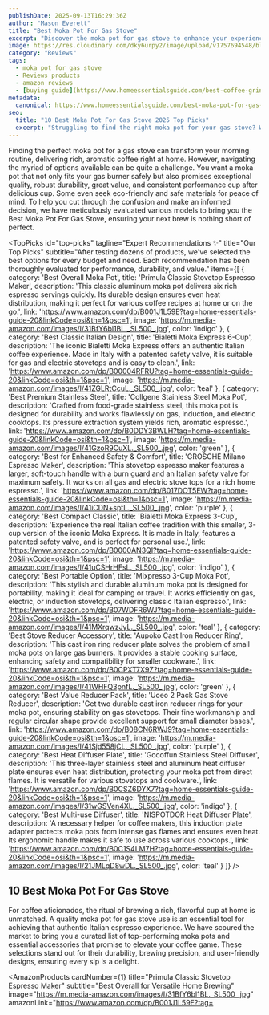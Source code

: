 ```yaml
---
publishDate: 2025-09-13T16:29:36Z
author: "Mason Everett"
title: "Best Moka Pot For Gas Stove"
excerpt: "Discover the moka pot for gas stove to enhance your experience. Find top solutions based on thorough testing and reviews."
image: https://res.cloudinary.com/dky6urpy2/image/upload/v1757694548/blog_image_1757694548_sghjsh.webp
category: "Reviews"
tags:
  - moka pot for gas stove
  - Reviews products
  - amazon reviews
  - [buying guide](https://www.homeessentialsguide.com/best-coffee-grind-for-moka-pot)
metadata:
  canonical: https://www.homeessentialsguide.com/best-moka-pot-for-gas-stove
seo:
  title: "10 Best Moka Pot For Gas Stove 2025 Top Picks"
  excerpt: "Struggling to find the right moka pot for your gas stove? We researched and tested to bring you top recommendations, ensuring a perfect brew every time."
---
```



Finding the perfect moka pot for a gas stove can transform your morning routine, delivering rich, aromatic coffee right at home. However, navigating the myriad of options available can be quite a challenge. You want a moka pot that not only fits your gas burner safely but also promises exceptional quality, robust durability, great value, and consistent performance cup after delicious cup. Some even seek eco-friendly and safe materials for peace of mind. To help you cut through the confusion and make an informed decision, we have meticulously evaluated various models to bring you the Best Moka Pot For Gas Stove, ensuring your next brew is nothing short of perfect.

<TopPicks
  id="top-picks"
  tagline="Expert Recommendations ✨"
  title="Our Top Picks"
  subtitle="After testing dozens of products, we've selected the best options for every budget and need. Each recommendation has been thoroughly evaluated for performance, durability, and value."
  items={[
    {
      category: 'Best Overall Moka Pot',
      title: 'Primula Classic Stovetop Espresso Maker',
      description: 'This classic aluminum moka pot delivers six rich espresso servings quickly. Its durable design ensures even heat distribution, making it perfect for various coffee recipes at home or on the go.',
      link: 'https://www.amazon.com/dp/B001J1L59E?tag=home-essentials-guide-20&linkCode=osi&th=1&psc=1',
      image: 'https://m.media-amazon.com/images/I/31BfY6bl1BL._SL500_.jpg',
      color: 'indigo'
    },
    {
      category: 'Best Classic Italian Design',
      title: 'Bialetti Moka Express 6-Cup',
      description: 'The iconic Bialetti Moka Express offers an authentic Italian coffee experience. Made in Italy with a patented safety valve, it is suitable for gas and electric stovetops and is easy to clean.',
      link: 'https://www.amazon.com/dp/B00004RFRU?tag=home-essentials-guide-20&linkCode=osi&th=1&psc=1',
      image: 'https://m.media-amazon.com/images/I/41ZGLRtCcuL._SL500_.jpg',
      color: 'teal'
    },
    {
      category: 'Best Premium Stainless Steel',
      title: 'Collgene Stainless Steel Moka Pot',
      description: 'Crafted from food-grade stainless steel, this moka pot is designed for durability and works flawlessly on gas, induction, and electric cooktops. Its pressure extraction system yields rich, aromatic espresso.',
      link: 'https://www.amazon.com/dp/B0DDY3BWLH?tag=home-essentials-guide-20&linkCode=osi&th=1&psc=1',
      image: 'https://m.media-amazon.com/images/I/41GzoR9CuXL._SL500_.jpg',
      color: 'green'
    },
    {
      category: 'Best for Enhanced Safety & Comfort',
      title: 'GROSCHE Milano Espresso Maker',
      description: 'This stovetop espresso maker features a larger, soft-touch handle with a burn guard and an Italian safety valve for maximum safety. It works on all gas and electric stove tops for a rich home espresso.',
      link: 'https://www.amazon.com/dp/B017DOT5EW?tag=home-essentials-guide-20&linkCode=osi&th=1&psc=1',
      image: 'https://m.media-amazon.com/images/I/41iCDN+sptL._SL500_.jpg',
      color: 'purple'
    },
    {
      category: 'Best Compact Classic',
      title: 'Bialetti Moka Express 3-Cup',
      description: 'Experience the real Italian coffee tradition with this smaller, 3-cup version of the iconic Moka Express. It is made in Italy, features a patented safety valve, and is perfect for personal use.',
      link: 'https://www.amazon.com/dp/B0000AN3QI?tag=home-essentials-guide-20&linkCode=osi&th=1&psc=1',
      image: 'https://m.media-amazon.com/images/I/41uCSHrHFsL._SL500_.jpg',
      color: 'indigo'
    },
    {
      category: 'Best Portable Option',
      title: 'Mixpresso 3-Cup Moka Pot',
      description: 'This stylish and durable aluminum moka pot is designed for portability, making it ideal for camping or travel. It works efficiently on gas, electric, or induction stovetops, delivering classic Italian espresso.',
      link: 'https://www.amazon.com/dp/B07WDFR6WJ?tag=home-essentials-guide-20&linkCode=osi&th=1&psc=1',
      image: 'https://m.media-amazon.com/images/I/41MXrqwzJyL._SL500_.jpg',
      color: 'teal'
    },
    {
      category: 'Best Stove Reducer Accessory',
      title: 'Aupoko Cast Iron Reducer Ring',
      description: 'This cast iron ring reducer plate solves the problem of small moka pots on large gas burners. It provides a stable cooking surface, enhancing safety and compatibility for smaller cookware.',
      link: 'https://www.amazon.com/dp/B0CPXT7X9Z?tag=home-essentials-guide-20&linkCode=osi&th=1&psc=1',
      image: 'https://m.media-amazon.com/images/I/41WHFQ3pnfL._SL500_.jpg',
      color: 'green'
    },
    {
      category: 'Best Value Reducer Pack',
      title: 'Uoeo 2 Pack Gas Stove Reducer',
      description: 'Get two durable cast iron reducer rings for your moka pot, ensuring stability on gas stovetops. Their fine workmanship and regular circular shape provide excellent support for small diameter bases.',
      link: 'https://www.amazon.com/dp/B08CN6RWJ9?tag=home-essentials-guide-20&linkCode=osi&th=1&psc=1',
      image: 'https://m.media-amazon.com/images/I/41Sjd558jCL._SL500_.jpg',
      color: 'purple'
    },
    {
      category: 'Best Heat Diffuser Plate',
      title: 'Gocoffun Stainless Steel Diffuser',
      description: 'This three-layer stainless steel and aluminum heat diffuser plate ensures even heat distribution, protecting your moka pot from direct flames. It is versatile for various stovetops and cookware.',
      link: 'https://www.amazon.com/dp/B0CSZ6DYX7?tag=home-essentials-guide-20&linkCode=osi&th=1&psc=1',
      image: 'https://m.media-amazon.com/images/I/31wGSVen4XL._SL500_.jpg',
      color: 'indigo'
    },
    {
      category: 'Best Multi-use Diffuser',
      title: 'NISPOTDOR Heat Diffuser Plate',
      description: 'A necessary helper for coffee makers, this induction plate adapter protects moka pots from intense gas flames and ensures even heat. Its ergonomic handle makes it safe to use across various cooktops.',
      link: 'https://www.amazon.com/dp/B0C1S4LM7H?tag=home-essentials-guide-20&linkCode=osi&th=1&psc=1',
      image: 'https://m.media-amazon.com/images/I/21JMLqD8wDL._SL500_.jpg',
      color: 'teal'
    }
  ]}
/>

## 10 Best Moka Pot For Gas Stove

For coffee aficionados, the ritual of brewing a rich, flavorful cup at home is unmatched. A quality moka pot for gas stove use is an essential tool for achieving that authentic Italian espresso experience. We have scoured the market to bring you a curated list of top-performing moka pots and essential accessories that promise to elevate your coffee game. These selections stand out for their durability, brewing precision, and user-friendly designs, ensuring every sip is a delight.

<AmazonProducts
  cardNumber={1}
  title="Primula Classic Stovetop Espresso Maker"
  subtitle="Best Overall for Versatile Home Brewing"
  image="https://m.media-amazon.com/images/I/31BfY6bl1BL._SL500_.jpg"
  amazonLink="https://www.amazon.com/dp/B001J1L59E?tag=